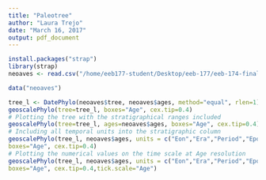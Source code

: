 ```yaml
---
title: "Paleotree"
author: "Laura Trejo"
date: "March 16, 2017"
output: pdf_document
---
```


```r
install.packages("strap")
library(strap)
neoaves <- read.csv("/home/eeb177-student/Desktop/eeb-177/eeb-174-final-project/Weekly_HW/neoaves_Tree.csv")

data("neoaves")

tree_l <- DatePhylo(neoaves$tree, neoaves$ages, method="equal", rlen=1)
geoscalePhylo(tree=tree_l, boxes="Age", cex.tip=0.4)
# Plotting the tree with the stratigraphical ranges included
geoscalePhylo(tree=tree_l, ages=neoaves$ages, boxes="Age", cex.tip=0.4)
# Including all temporal units into the stratigraphic column
geoscalePhylo(tree_l, neoaves$ages, units = c("Eon","Era","Period","Epoch","Age"),
boxes="Age", cex.tip=0.4)
# Plotting the numerical values on the time scale at Age resolution
geoscalePhylo(tree_l, neoaves$ages, units = c("Eon","Era","Period","Epoch","Age"),
boxes="Age", cex.tip=0.4,tick.scale="Age")

```

```r

```

